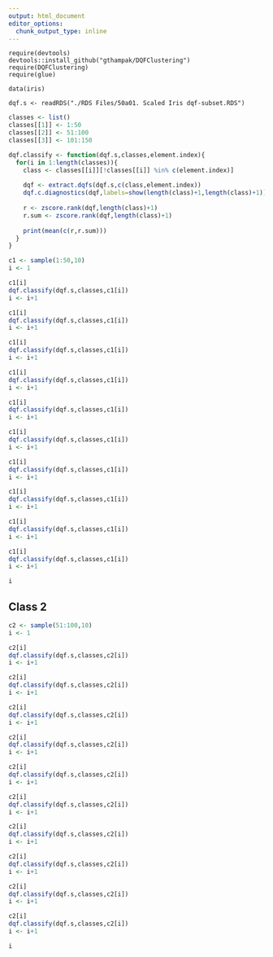 ```yaml
---
output: html_document
editor_options: 
  chunk_output_type: inline
---
```


```
require(devtools)
devtools::install_github("gthampak/DQFClustering")
require(DQFClustering)
require(glue)
```

```
data(iris)
```

```
dqf.s <- readRDS("./RDS Files/50a01. Scaled Iris dqf-subset.RDS")
```

```r
classes <- list()
classes[[1]] <- 1:50
classes[[2]] <- 51:100
classes[[3]] <- 101:150
```

```r
dqf.classify <- function(dqf.s,classes,element.index){
  for(i in 1:length(classes)){
    class <- classes[[i]][!classes[[i]] %in% c(element.index)]
    
    dqf <- extract.dqfs(dqf.s,c(class,element.index))
    dqf.c.diagnostics(dqf,labels=show(length(class)+1,length(class)+1))
    
    r <- zscore.rank(dqf,length(class)+1)
    r.sum <- zscore.rank(dqf,length(class)+1)
    
    print(mean(c(r,r.sum)))
  }
}
```


```r
c1 <- sample(1:50,10)
i <- 1
```

```r
c1[i]
dqf.classify(dqf.s,classes,c1[i])
i <- i+1
```

```r
c1[i]
dqf.classify(dqf.s,classes,c1[i])
i <- i+1
```

```r
c1[i]
dqf.classify(dqf.s,classes,c1[i])
i <- i+1
```

```r
c1[i]
dqf.classify(dqf.s,classes,c1[i])
i <- i+1
```

```r
c1[i]
dqf.classify(dqf.s,classes,c1[i])
i <- i+1
```

```r
c1[i]
dqf.classify(dqf.s,classes,c1[i])
i <- i+1
```

```r
c1[i]
dqf.classify(dqf.s,classes,c1[i])
i <- i+1
```

```r
c1[i]
dqf.classify(dqf.s,classes,c1[i])
i <- i+1
```

```r
c1[i]
dqf.classify(dqf.s,classes,c1[i])
i <- i+1
```

```r
c1[i]
dqf.classify(dqf.s,classes,c1[i])
i <- i+1
```

```r
i
```

## Class 2

```r
c2 <- sample(51:100,10)
i <- 1
```

```r
c2[i]
dqf.classify(dqf.s,classes,c2[i])
i <- i+1
```

```r
c2[i]
dqf.classify(dqf.s,classes,c2[i])
i <- i+1
```

```r
c2[i]
dqf.classify(dqf.s,classes,c2[i])
i <- i+1
```

```r
c2[i]
dqf.classify(dqf.s,classes,c2[i])
i <- i+1
```

```r
c2[i]
dqf.classify(dqf.s,classes,c2[i])
i <- i+1
```

```r
c2[i]
dqf.classify(dqf.s,classes,c2[i])
i <- i+1
```

```r
c2[i]
dqf.classify(dqf.s,classes,c2[i])
i <- i+1
```

```r
c2[i]
dqf.classify(dqf.s,classes,c2[i])
i <- i+1
```

```r
c2[i]
dqf.classify(dqf.s,classes,c2[i])
i <- i+1
```

```r
c2[i]
dqf.classify(dqf.s,classes,c2[i])
i <- i+1
```

```r
i
```



































